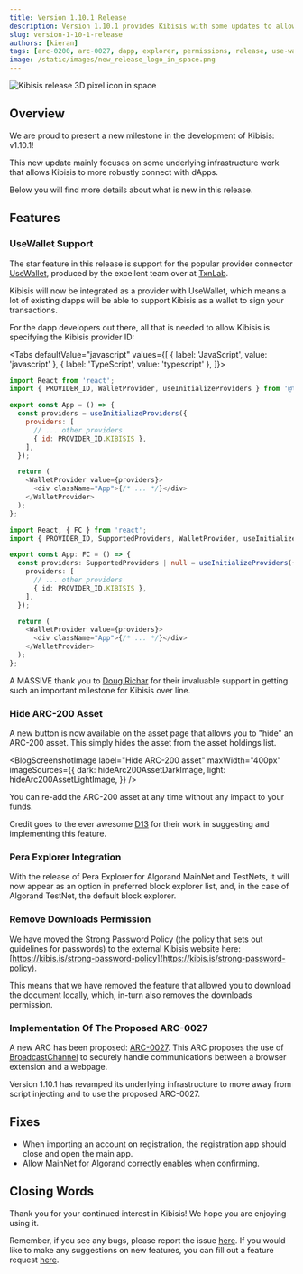```yaml
---
title: Version 1.10.1 Release
description: Version 1.10.1 provides Kibisis with some updates to allow for more robust connecting to dapps
slug: version-1-10-1-release
authors: [kieran]
tags: [arc-0200, arc-0027, dapp, explorer, permissions, release, use-wallet]
image: /static/images/new_release_logo_in_space.png
---
```


<!-- components -->

<!-- constants -->

<!-- images -->

![Kibisis release 3D pixel icon in space](/images/new_release_logo_in_space.png)

## Overview

<!-- change just the version for new posts -->
We are proud to present a new milestone in the development of Kibisis: v1.10.1!

<!-- re-write this paragraph for all new versions -->
This new update mainly focuses on some underlying infrastructure work that allows Kibisis to more robustly connect with dApps.

<!-- truncate -->

Below you will find more details about what is new in this release.

<!-- go into detail about the new versions, or omit if no new features with in the release -->
## Features

### UseWallet Support

The star feature in this release is support for the popular provider connector [UseWallet](https://github.com/TxnLab/use-wallet), produced by the excellent team over at [TxnLab](https://www.txnlab.dev/).

Kibisis will now be integrated as a provider with UseWallet, which means a lot of existing dapps will be able to support Kibisis as a wallet to sign your transactions.

For the dapp developers out there, all that is needed to allow Kibisis is specifying the Kibisis provider ID:

<Tabs
  defaultValue="javascript"
  values={[
    { label: 'JavaScript', value: 'javascript' },
    { label: 'TypeScript', value: 'typescript' },
  ]}>
  <TabItem value="javascript">

```javascript
import React from 'react';
import { PROVIDER_ID, WalletProvider, useInitializeProviders } from '@txnlab/use-wallet';

export const App = () => {
  const providers = useInitializeProviders({
    providers: [
      // ... other providers
      { id: PROVIDER_ID.KIBISIS },
    ],
  });

  return (
    <WalletProvider value={providers}>
      <div className="App">{/* ... */}</div>
    </WalletProvider>
  );
};

```

  </TabItem>
  <TabItem value="typescript">

```typescript
import React, { FC } from 'react';
import { PROVIDER_ID, SupportedProviders, WalletProvider, useInitializeProviders } from '@txnlab/use-wallet';

export const App: FC = () => {
  const providers: SupportedProviders | null = useInitializeProviders({
    providers: [
      // ... other providers
      { id: PROVIDER_ID.KIBISIS },
    ],
  });

  return (
    <WalletProvider value={providers}>
      <div className="App">{/* ... */}</div>
    </WalletProvider>
  );
};
```

  </TabItem>
</Tabs>

A MASSIVE thank you to <a href="https://github.com/drichar" rel="noreferrer" target="_blank">Doug Richar</a> for their invaluable support in getting such an important milestone for Kibisis over line.

### Hide ARC-200 Asset

A new button is now available on the asset page that allows you to "hide" an ARC-200 asset. This simply hides the asset from the asset holdings list.

<BlogScreenshotImage
  label="Hide ARC-200 asset"
  maxWidth="400px"
  imageSources={{
    dark: hideArc200AssetDarkImage,
    light: hideArc200AssetLightImage,
  }}
/>

You can re-add the ARC-200 asset at any time without any impact to your funds.

Credit goes to the ever awesome <a href="https://github.com/d13co" rel="noreferrer"  target="_blank">D13</a> for their work in suggesting and implementing this feature.

### Pera Explorer Integration

With the release of Pera Explorer for Algorand MainNet and TestNets, it will now appear as an option in preferred block explorer list, and, in the case of Algorand TestNet, the default block explorer.

### Remove Downloads Permission

We have moved the Strong Password Policy (the policy that sets out guidelines for passwords) to the external Kibisis website here: [https://kibis.is/strong-password-policy](https://kibis.is/strong-password-policy).

This means that we have removed the feature that allowed you to download the document locally, which, in-turn also removes the downloads permission.

### Implementation Of The Proposed ARC-0027

A new ARC has been proposed: [ARC-0027](https://github.com/algorandfoundation/ARCs/pull/272). This ARC proposes the use of [BroadcastChannel](https://developer.mozilla.org/en-US/docs/Web/API/Broadcast_Channel_API) to securely handle communications between a browser extension and a webpage.

Version 1.10.1 has revamped its underlying infrastructure to move away from script injecting and to use the proposed ARC-0027.

<!-- just give a bulleted list of fixes, or omit if no fixes with in the release -->
## Fixes

* When importing an account on registration, the registration app should close and open the main app.
* Allow MainNet for Algorand correctly enables when confirming.

## Closing Words

<!-- leave this paragraph as standard sign off -->
Thank you for your continued interest in Kibisis! We hope you are enjoying using it.

Remember, if you see any bugs, please report the issue <a href={REPORT_A_BUG_LINK} rel="noreferrer" target="_blank">here</a>. If you would like to make any suggestions on new features, you can fill out a feature request <a href={SUGGEST_A_FEATURE_LINK} rel="noreferrer" target="_blank">here</a>.
